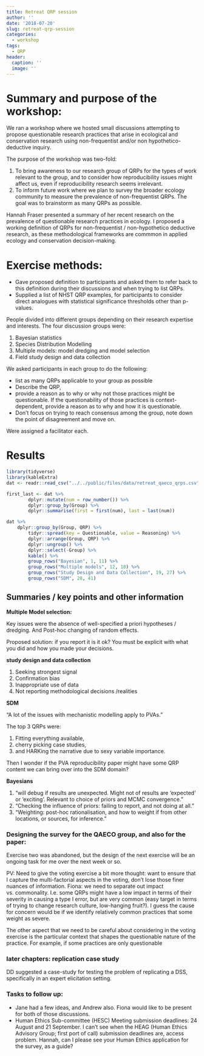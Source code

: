 ```yaml
---
title: Retreat QRP session
author: ''
date: '2018-07-20'
slug: retreat-qrp-session
categories:
  - workshop
tags:
  - QRP
header:
  caption: ''
  image: ''
---
```


# Summary and purpose of the workshop:

We ran a workshop where we hosted small discussions attempting to propose questionable research practices that arise in ecological and conservation research using non-frequentist and/or non hypothetico-deductive inquiry.

The purpose of the workshop was two-fold:

1. To bring awareness to our research group of QRPs for the types of work relevant to the group, and to consider how reproducibility issues might affect us, even if reproducibility research seems irrelevant.
2. To inform future work where we plan to survey the broader ecology community to measure the prevalence of non-frequentist QRPs. The goal was to brainstorm as many QRPs as possible.

Hannah Fraser presented a summary of her recent research on the prevalence of questionable research practices in ecology. 
I proposed a working definition of QRPs for non-frequentist / non-hypothetico deductive research, as these methodological frameworks are commmon in applied ecology and conservation decision-making.

# Exercise methods:

- Gave proposed definition to participants and asked them to refer back to this definition during their discussions and when trying to list QRPs.
- Supplied a list of NHST QRP examples, for participants to consider direct analogues with statistical significance thresholds other than p-values.

People divided into different groups depending on their research expertise and interests. The four discussion groups were:

1. Bayesian statistics
2. Species Distribution Modelling
3. Multiple models: model dredging and model selection
4. Field study design and data collection

We asked participants in each group to do the following:

- list as many QRPs applicable to your group as possible
- Describe the QRP, 
- provide a reason as to why or why not those practices might be questionable. If the questionability of those practices is context-dependent, provide a reason as to why and how it is questionable.
- Don't focus on trying to reach consensus among the group, note down the point of disagreement and move on.

Were assigned a facilitator each.

# Results

```r
library(tidyverse)
library(kableExtra)
dat <- readr::read_csv("../../public/files/data/retreat_qaeco_qrps.csv")

first_last <- dat %>% 
        dplyr::mutate(num = row_number()) %>% 
        dplyr::group_by(Group) %>% 
        dplyr::summarise(first = first(num), last = last(num))

dat %>% 
    dplyr::group_by(Group, QRP) %>% 
        tidyr::spread(key = Questionable, value = Reasoning) %>% 
        dplyr::arrange(Group, QRP) %>% 
        dplyr::ungroup() %>%
        dplyr::select(-Group) %>%
        kable() %>% 
        group_rows("Bayesian", 1, 11) %>% 
        group_rows("Multiple models", 12, 18) %>%
        group_rows("Study Design and Data Collection", 19, 27) %>%
        group_rows("SDM", 28, 41)

```


## Summaries / key points and other information

**Multiple Model selection:**

Key issues were the absence of well-specified a priori hypotheses / dredging. And Post-hoc changing of random effects.

Proposed solution: if you report it is it ok? You must be explicit with what you did and how you made your decisions.

**study design and data collection**

1. Seeking strongest signal
2. Confirmation bias
3. Inappropriate use of data
4. Not reporting methodological decisions /realities

**SDM**

"A lot of the issues with mechanistic modelling apply to PVAs."

The top 3 QRPs were: 

1. Fitting everything available, 
2. cherry picking case studies, 
3. and HARKing the narrative due to sexy variable importance.

Then I wonder if the PVA reproducibility paper might have some QRP content we can bring over into the SDM domain?

**Bayesians**

1. "will debug if results are unexpected. Might not of results are 'expected' or 'exciting'. Relevant to choice of priors and MCMC convergence."
2. "Checking the influence of priors: failing to report, and not doing at all."
3. "Weighting: post-hoc rationalisation, and how to weight if from other locations, or sources, for inference."

### Designing the survey for the QAECO group, and also for the paper:

Exercise two was abandoned, but the design of the next exercise will be an ongoing task for me over the next week or so.

PV: Need to give the voting exercise a bit more thought: want to ensure that I capture the multi-factorial aspects in the voting, don't lose those finer nuances of information.
Fiona: we need to separate out impact vs. commonality. I.e. some QRPs might have a low impact in terms of their severity in causing a type I error, but are very common (easy target in terms of trying to change research culture, low-hanging fruit?). I guess the cause for concern would be if we identify relatively common practices that some weight as severe.

The other aspect that we need to be careful about considering in the voting exercise is the particular context that shapes the questionable nature of the practice. For example, if some practices are only questionable

### later chapters: replication case study

DD suggested a case-study for testing the problem of replicating a DSS, specifically in an expert elicitation setting.

### Tasks to follow up:

- Jane had a few ideas, and Andrew also. Fiona would like to be present for both of those discussions.
- Human Ethics Sub-committee (HESC) Meeting submission deadlines: 24 August and 21 September. I can't see when the HEAG (Human Ethics Advisory Group; first port of call) submission deadlines are, access problem. Hannah, can I please see your Human Ethics application for the survey, as a guide?
